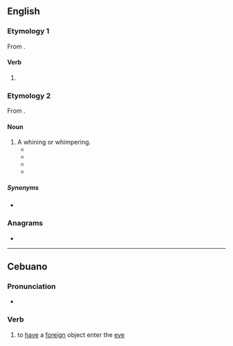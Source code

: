 ==English==

===Etymology 1===
From {{af|en|pule|-ing}}.

====Verb====
{{head|en|verb form}}

# {{present participle of|en|pule|nocat=1}}

===Etymology 2===
From {{af|en|pule|-ing}}.

====Noun====
{{en-noun}}

# A whining or whimpering.
#* {{RQ:Shakespeare Coriolanus|IV|ii|passage=Leave this faint '''puling''' and lament as I do.}}
#* {{RQ:Bacon Essayes|chapter=Of Masques and Triumphs|passage=Let the songs be loud and cheerful, and not chirpings or '''pulings'''.}}
#* {{RQ:Emily Brontë Wuthering Heights|XX|text=‘None of that nonsense!  We’re not going to hurt thee, Linton—isn’t that thy name?  Thou art thy mother’s child, entirely!  Where is my share in thee, '''puling''' chicken?’}}
#* {{RQ:Thackeray Pendennis|12|text=What glamour of infatuation was it which made that nonsense beautiful? One wonders that such''' puling''' and trash could ever have made one happy. And yet there were dates when you kissed those silly letters with rapture—lived upon six absurd lines for a week, and until the reactionary period came, when you were restless and miserable until you got a fresh supply of folly.}}

=====Synonyms=====
* {{l|en|mewling}}

===Anagrams===
* {{anagrams|en|a=gilnpu|Pinglu|gulpin|plug in|plug-in|plugin}}

----

==Cebuano==

===Pronunciation===
* {{hyphenation|ceb|pu|ling}}

===Verb===
{{head|ceb|verb}}

# to [[have]] a [[foreign]] object enter the [[eye]]